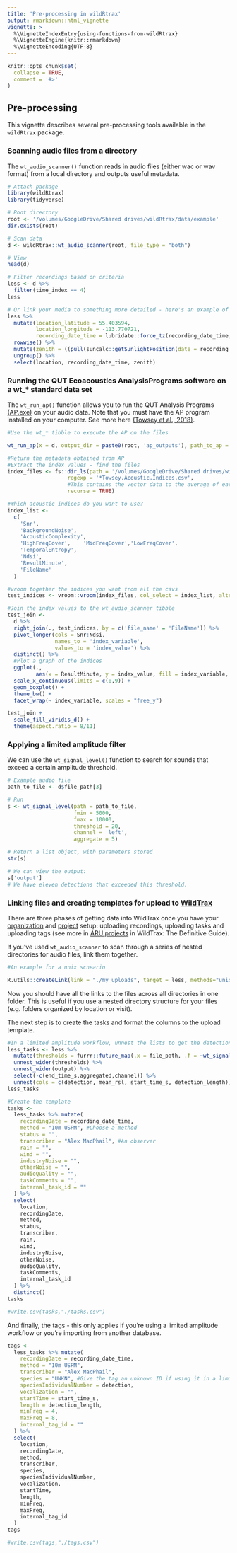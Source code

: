 ```yaml
---
title: 'Pre-processing in wildRtrax'
output: rmarkdown::html_vignette
vignette: >
  %\VignetteIndexEntry{using-functions-from-wildRtrax}
  %\VignetteEngine{knitr::rmarkdown}
  %\VignetteEncoding{UTF-8}
---
```


```r

knitr::opts_chunk$set(
  collapse = TRUE,
  comment = '#>'
)

```

## Pre-processing

This vignette describes several pre-processing tools available in the `wildRtrax` package. 

### Scanning audio files from a directory

The `wt_audio_scanner()` function reads in audio files (either wac or wav format) from a local directory and outputs useful metadata.


```r
# Attach package
library(wildRtrax)
library(tidyverse)

```

```r
# Root directory
root <- '/volumes/GoogleDrive/Shared drives/wildRtrax/data/example'
dir.exists(root)

# Scan data
d <- wildRtrax::wt_audio_scanner(root, file_type = "both")

# View
head(d)
```

```r
# Filter recordings based on criteria
less <- d %>%
  filter(time_index == 4)
less
```

```r
# Or link your media to something more detailed - here's an example of getting the sun's zenith 
less %>%
  mutate(location_latitude = 55.403594,
         location_longitude = -113.770721,
         recording_date_time = lubridate::force_tz(recording_date_time, tzone = "US/Mountain", roll = TRUE)) %>%
  rowwise() %>%
  mutate(zenith = ((pull(suncalc::getSunlightPosition(date = recording_date_time, lat = location_latitude, lon = location_longitude, keep = c("altitude"))))*180)/pi) %>%
  ungroup() %>%
  select(location, recording_date_time, zenith)

```

### Running the QUT Ecoacoustics AnalysisPrograms software on a wt_* standard data set

The `wt_run_ap()` function allows you to run the QUT Analysis Programs [(AP.exe)](https://ap.qut.ecoacoustics.info/) on your audio data. Note that you must have the AP program installed on your computer. See more here [(Towsey et al., 2018)](https://researchoutput.csu.edu.au/ws/portalfiles/portal/28556441/28544328_Published_article.pdf). 

```r
#Use the wt_* tibble to execute the AP on the files

wt_run_ap(x = d, output_dir = paste0(root, 'ap_outputs'), path_to_ap = '/volumes/GoogleDrive/Shared drives/wildRtrax/data/AP')

```

```r
#Return the metadata obtained from AP
#Extract the index values - find the files
index_files <- fs::dir_ls(path = '/volumes/GoogleDrive/Shared drives/wildRtrax/data/ap_example',
                   regexp = '*Towsey.Acoustic.Indices.csv',
                   #This contains the vector data to the average of each index
                   recurse = TRUE)

#Which acoustic indices do you want to use?
index_list <-
  c(
    'Snr',
    'BackgroundNoise',
    'AcousticComplexity',
    'HighFreqCover',	'MidFreqCover','LowFreqCover',
    'TemporalEntropy',
    'Ndsi',
    'ResultMinute',
    'FileName'
  )
```

```r
#vroom together the indices you want from all the csvs
test_indices <- vroom::vroom(index_files, col_select = index_list, altrep = F)

#Join the index values to the wt_audio_scanner tibble
test_join <-
  d %>% 
  right_join(., test_indices, by = c('file_name' = 'FileName')) %>%
  pivot_longer(cols = Snr:Ndsi,
               names_to = 'index_variable',
               values_to = 'index_value') %>%
  distinct() %>%
  #Plot a graph of the indices
  ggplot(.,
         aes(x = ResultMinute, y = index_value, fill = index_variable, group = ResultMinute)) +
  scale_x_continuous(limits = c(0,9)) +
  geom_boxplot() +
  theme_bw() +
  facet_wrap(~ index_variable, scales = "free_y")

test_join +
  scale_fill_viridis_d() +
  theme(aspect.ratio = 8/11)

```

### Applying a limited amplitude filter

We can use the `wt_signal_level()` function to search for sounds that exceed a certain amplitude threshold. 

```r
# Example audio file
path_to_file <- d$file_path[3]

# Run
s <- wt_signal_level(path = path_to_file, 
                     fmin = 5000, 
                     fmax = 10000, 
                     threshold = 20, 
                     channel = 'left', 
                     aggregate = 5)

# Return a list object, with parameters stored
str(s)

# We can view the output:
s['output']
# We have eleven detections that exceeded this threshold.

```

### Linking files and creating templates for upload to [WildTrax](https://www.wildtrax.ca)

There are three phases of getting data into WildTrax once you have your [organization](https://www.wildtrax.ca/home/wildtrax-guide/2-Organizations.html) and [project](https://www.wildtrax.ca/home/wildtrax-guide/3-Projects.html) setup: uploading recordings, uploading tasks and uploading tags (see more in [ARU projects](https://www.wildtrax.ca/home/wildtrax-guide/3-Projects/3.2-ARU-projects.html) in WildTrax: The Definitive Guide).

If you've used `wt_audio_scanner` to scan through a series of nested directories for audio files, link them together.

```r
#An example for a unix scneario

R.utils::createLink(link = "./my_uploads", target = less, methods="unix-symlink")

```

Now you should have all the links to the files across all directories in one folder. This is useful if you use a nested directory structure for your files (e.g. folders organized by location or visit).

The next step is to create the tasks and format the columns to the upload template. 

```r
#In a limited amplitude workflow, unnest the lists to get the detections 
less_tasks <- less %>%
  mutate(thresholds = furrr::future_map(.x = file_path, .f = ~wt_signal_level(.x, fmin = 10, fmax = 1000, threshold = 35, aggregate = 10))) %>%
  unnest_wider(thresholds) %>% 
  unnest_wider(output) %>%
  select(-c(end_time_s,aggregated,channel)) %>%
  unnest(cols = c(detection, mean_rsl, start_time_s, detection_length))
less_tasks

```

```r
#Create the template
tasks <-
  less_tasks %>% mutate(
    recordingDate = recording_date_time,
    method = "10m USPM", #Choose a method
    status = "",
    transcriber = "Alex MacPhail", #An observer
    rain = "",
    wind = "",
    industryNoise = "",
    otherNoise = "",
    audioQuality = "",
    taskComments = "",
    internal_task_id = ""
  ) %>%
  select(
    location,
    recordingDate,
    method,
    status,
    transcriber,
    rain,
    wind,
    industryNoise,
    otherNoise,
    audioQuality,
    taskComments,
    internal_task_id
  ) %>%
  distinct()
tasks

#write.csv(tasks,"./tasks.csv")

```

And finally, the tags - this only applies if you're using a limited amplitude workflow or you're importing from another database. 

```r
tags <-
  less_tasks %>% mutate(
    recordingDate = recording_date_time,
    method = "10m USPM",
    transcriber = "Alex MacPhail",
    species = "UNKN", #Give the tag an unknown ID if using it in a limited amplitude workflow
    speciesIndividualNumber = detection,
    vocalization = "",
    startTime = start_time_s,
    length = detection_length,
    minFreq = 4,
    maxFreq = 8,
    internal_tag_id = ""
  ) %>%
  select(
    location,
    recordingDate,
    method,
    transcriber,
    species,
    speciesIndividualNumber,
    vocalization,
    startTime,
    length,
    minFreq,
    maxFreq,
    internal_tag_id
  )
tags

#write.csv(tags,"./tags.csv")

```

